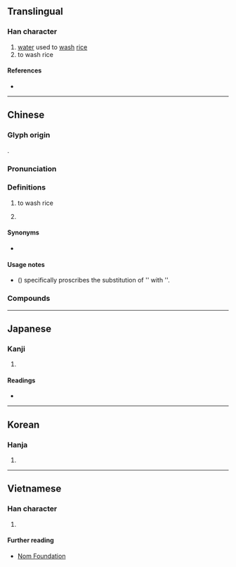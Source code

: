 {{character info/new}}
==Translingual==

===Han character===
{{Han char|rn=85|rad=水|as=08|sn=11|four=32121|canj=EDHL|ids=⿰氵析}}

# [[water]] used to [[wash]] [[rice]]
# to wash rice

====References====
* {{Han ref|kx=0629.050|dkj=17617|dj=1031.010|hdz=31642.070|uh=6DC5|ud=28101|bh=B258|bd=45656}}

----

==Chinese==
{{zh-forms}}

===Glyph origin===
{{Han etym}}
{{Han compound|氵|析|c1=s|c2=p|t1=water|ls=psc}}.

===Pronunciation===
{{zh-pron
|m=xī
|c=sik1
|mn=sek
|mc=y
|oc=y
|cat=n,v
}}

===Definitions===
{{zh-hanzi}}

# {{lb|zh|formal}} to wash rice
# {{surname|lang=zh}}

====Synonyms====
* {{zh-l|淘米}}

====Usage notes====
* ''{{w|Xiandai Hanyu Guifan Cidian}}'' ({{w2|zh|pref=《|现代汉语规范词典|suf=》}}) specifically proscribes the substitution of '{{l|zh|浙}}' with '{{lang|zh|淅}}'.

===Compounds===
{{zh-der|接淅而行|洒淅|淅淅|淅淅瀝瀝|淅淅颯颯|淅瀝|淅留淅零|淅零淅留|淅零零|淅颯|瀝瀝淅淅|瀟瀟淅淅|淅河|淅川}}

----

==Japanese==

===Kanji===
{{ja-kanji|grade=|rs=水08}}

# {{defn|lang=ja|sort=水08}}

====Readings====
* {{ja-readings|on=[[せき]] (seki)|kun=[[よなぐ]] (yonagu), [[かしょね]] (kashone)}}

----

==Korean==

===Hanja===
{{ko-hanja|hangeul=석|eumhun=|rv=seok|mr=sŏk|y=sek}}

# {{defn|lang=ko|sort=水08}}

----

==Vietnamese==

===Han character===
{{vi-readings|rs=水08|hanviet=tích}}

# {{defn|lang=vi|sort=水08}}

====Further reading====
* [http://nomfoundation.org/common/nom_details.php?codepoint=6dc5 Nom Foundation]